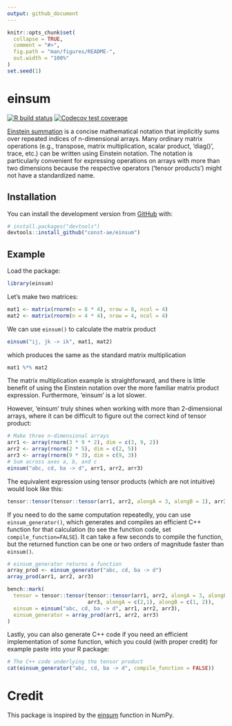 ```yaml
---
output: github_document
---
```


<!-- README.md is generated from README.Rmd. Please edit that file -->

```r
knitr::opts_chunk$set(
  collapse = TRUE,
  comment = "#>",
  fig.path = "man/figures/README-",
  out.width = "100%"
)
set.seed(1)
```

# einsum

<!-- badges: start -->
[![R build status](https://github.com/const-ae/einsum/workflows/R-CMD-check/badge.svg)](https://github.com/const-ae/einsum/actions)
[![Codecov test coverage](https://codecov.io/gh/const-ae/einsum/branch/master/graph/badge.svg)](https://codecov.io/gh/const-ae/einsum?branch=master)
<!-- badges: end -->

[Einstein summation](https://en.wikipedia.org/wiki/Einstein_notation) is a concise mathematical notation that 
implicitly sums over repeated indices of n-dimensional arrays. Many ordinary
matrix operations (e.g., transpose, matrix multiplication, scalar product, 'diag()', trace, etc.)
can be written using Einstein notation. The notation is particularly convenient for 
expressing operations on arrays with more than two dimensions because the 
respective operators ('tensor products') might not have a standardized name.

## Installation

You can install the development version from [GitHub](https://github.com/einsum) with:

``` r
# install.packages("devtools")
devtools::install_github("const-ae/einsum")
```


## Example

Load the package:

```r
library(einsum)
```


Let's make two matrices:

```r
mat1 <- matrix(rnorm(n = 8 * 4), nrow = 8, ncol = 4)
mat2 <- matrix(rnorm(n = 4 * 4), nrow = 4, ncol = 4)
```

We can use `einsum()` to calculate the matrix product
```r
einsum("ij, jk -> ik", mat1, mat2)
```
which produces the same as the standard matrix multiplication
```r
mat1 %*% mat2
```
The matrix multiplication example is straightforward, and there is little benefit of using the Einstein notation over the more familiar matrix product expression. Furthermore, 'einsum' is a lot slower. 

However, 'einsum' truly shines when working with more than 2-dimensional arrays, where it can be difficult to figure out the correct kind of tensor product:
```r
# Make three n-dimensional arrays
arr1 <- array(rnorm(3 * 9 * 2), dim = c(3, 9, 2))
arr2 <- array(rnorm(2 * 5), dim = c(2, 5))
arr3 <- array(rnorm(9 * 3), dim = c(9, 3))
# Sum across axes a, b, and c
einsum("abc, cd, ba -> d", arr1, arr2, arr3)
```
The equivalent expression using tensor products (which are not intuitive) would look like this:
```r
tensor::tensor(tensor::tensor(arr1, arr2, alongA = 3, alongB = 1), arr3, alongA = c(2,1), alongB = c(1, 2))
```


If you need to do the same computation repeatedly, you can use `einsum_generator()`, which generates and compiles an efficient C++ function for that calculation (to see the function code, set `compile_function=FALSE`). It can take a few seconds to compile the function, but the returned function can be one or two orders of magnitude faster than `einsum()`.

```r
# einsum_generator returns a function
array_prod <- einsum_generator("abc, cd, ba -> d")
array_prod(arr1, arr2, arr3)
```


```r
bench::mark(
  tensor = tensor::tensor(tensor::tensor(arr1, arr2, alongA = 3, alongB = 1), 
                          arr3, alongA = c(2,1), alongB = c(1, 2)),
  einsum = einsum("abc, cd, ba -> d", arr1, arr2, arr3),
  einsum_generator = array_prod(arr1, arr2, arr3)
)
```

Lastly, you can also generate C++ code if you need an efficient implementation of some function, which you could (with proper credit) for example paste into your R package:
```r
# The C++ code underlying the tensor product
cat(einsum_generator("abc, cd, ba -> d", compile_function = FALSE))
```



# Credit

This package is inspired by the [einsum](https://numpy.org/doc/stable/reference/generated/numpy.einsum.html) function in NumPy.

